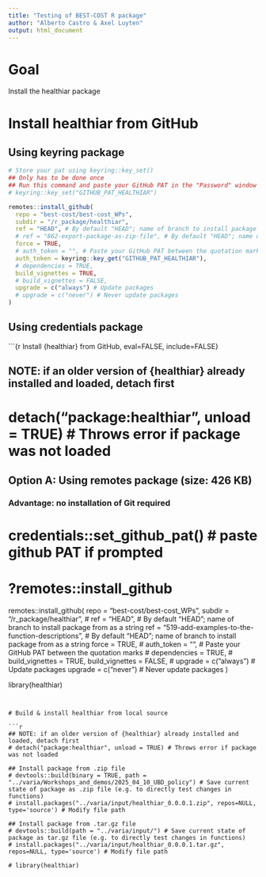 ```yaml
---
title: "Testing of BEST-COST R package"
author: "Alberto Castro & Axel Luyten"
output: html_document
---
```


# Goal
 
Install the healthiar package

# Install healthiar from GitHub

## Using keyring package

```r

# Store your pat using keyring::key_set()
## Only has to be done once
## Run this command and paste your GitHub PAT in the "Password" window that opens
# keyring::key_set("GITHUB_PAT_HEALTHIAR")

remotes::install_github(
  repo = "best-cost/best-cost_WPs",
  subdir = "/r_package/healthiar",
  ref = "HEAD", # By default "HEAD"; name of branch to install package from as a string
  # ref = "862-export-package-as-zip-file", # By default "HEAD"; name of branch to install package from as a string
  force = TRUE,
  # auth_token = "", # Paste your GitHub PAT between the quotation marks
  auth_token = keyring::key_get("GITHUB_PAT_HEALTHIAR"),
  # dependencies = TRUE,
  build_vignettes = TRUE,
  # build_vignettes = FALSE,
  upgrade = c("always") # Update packages
  # upgrade = c("never") # Never update packages
)

```

## Using credentials package

```{r Install {healthiar} from GitHub, eval=FALSE, include=FALSE}

## NOTE: if an older version of {healthiar} already installed and loaded, detach first 
# detach("package:healthiar", unload = TRUE) # Throws error if package was not loaded

## Option A: Using remotes package (size: 426 KB)
### Advantage: no installation of Git required
# credentials::set_github_pat() # paste github PAT if prompted
# ?remotes::install_github
remotes::install_github(
  repo = "best-cost/best-cost_WPs",
  subdir = "/r_package/healthiar",
  # ref = "HEAD", # By default "HEAD"; name of branch to install package from as a string
  ref = "519-add-examples-to-the-function-descriptions", # By default "HEAD"; name of branch to install package from as a string
  force = TRUE,
  # auth_token = "", # Paste your GitHub PAT between the quotation marks
  # dependencies = TRUE,
  # build_vignettes = TRUE,
  build_vignettes = FALSE,
  # upgrade = c("always") # Update packages
  upgrade = c("never") # Never update packages
)

library(healthiar)

```


# Build & install healthiar from local source

```r

## NOTE: if an older version of {healthiar} already installed and loaded, detach first 
# detach("package:healthiar", unload = TRUE) # Throws error if package was not loaded

## Install package from .zip file
# devtools::build(binary = TRUE, path = "../varia/Workshops_and_demos/2025_04_10_UBD_policy") # Save current state of package as .zip file (e.g. to directly test changes in functions)
# install.packages("../varia/input/healthiar_0.0.0.1.zip", repos=NULL, type='source') # Modify file path

## Install package from .tar.gz file
# devtools::build(path = "../varia/input/") # Save current state of package as tar.gz file (e.g. to directly test changes in functions)
# install.packages("../varia/input/healthiar_0.0.0.1.tar.gz", repos=NULL, type='source') # Modify file path

# library(healthiar)
```


